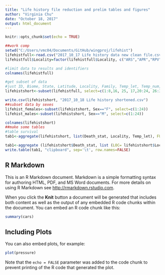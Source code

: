 ```yaml
---
title: "Life history file reduction and prelim tables and figures"
author: "Virginia Chu"
date: "October 18, 2017"
output: html_document
---
```


```r
knitr::opts_chunk$set(echo = TRUE)

##work comp
setwd("C:/Users/vmc04/Documents/GitHub/wingproj/lifehist")
lifehistfull<-read.csv("2017_10_17 Life history data new clean file.csv", header=TRUE)
lifehistfull$Locality=factor(lifehistfull$Locality, c("ARS","APR","RPV","RMO","TLC","TPN","SJU"))

#limit data to results and identifiers
colnames(lifehistfull)

#get subset of data
#just ID, Biome, State, Latitude, Locality, Family, Temp_let, Temp_num, Sex, Sex1, Wing length, sll, dll, dpl,emtime, pre
lifehistshort<-subset(lifehistfull, select=c(1:8,16, 25, 17,20:24, 26:33 ))

write.csv(lifehistshort, "2017_10_18 Life history shortened.csv")
##subset data by sexes
lifehist_females<-subset(lifehistshort, Sex=="F", select=c(1:24))
lifehist_males<-subset(lifehistshort, Sex=="M", select=c(1:24))

colnames(lifehistshort)
##make some tables
#table survival
tab1<-aggregate(lifehistshort, list(Death_stat, Locality, Temp_let), FUN=mean)

tab1<-aggregate (lifehistshort$Death_stat, list (LOC= lifehistshort$Locality, TEMP= lifehistshort$Temp_let, sex=lifehistshort$Sex),sum)
write.table(tab1, "clipboard", sep='\t', row.names=FALSE)
```

## R Markdown

This is an R Markdown document. Markdown is a simple formatting syntax for authoring HTML, PDF, and MS Word documents. For more details on using R Markdown see <http://rmarkdown.rstudio.com>.

When you click the **Knit** button a document will be generated that includes both content as well as the output of any embedded R code chunks within the document. You can embed an R code chunk like this:

```r
summary(cars)
```

## Including Plots

You can also embed plots, for example:

```r
plot(pressure)
```

Note that the `echo = FALSE` parameter was added to the code chunk to prevent printing of the R code that generated the plot.
